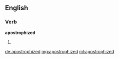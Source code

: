 ==English==

===Verb===
'''apostrophized'''

# {{past of|apostrophize}}

[[de:apostrophized]]
[[mg:apostrophized]]
[[ml:apostrophized]]